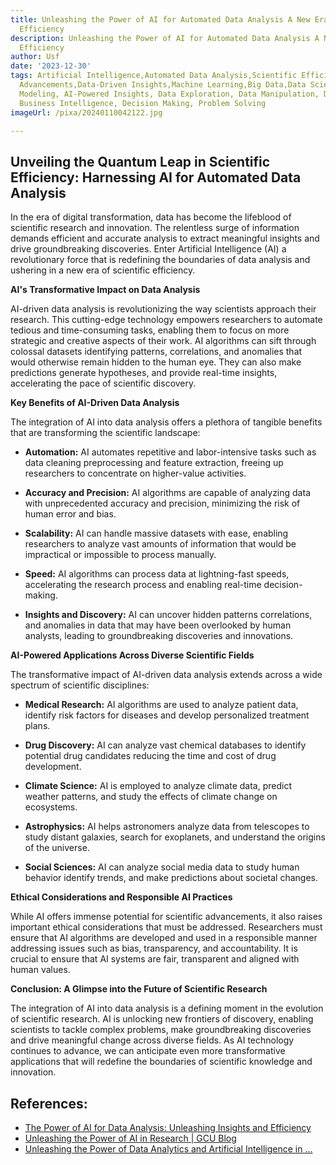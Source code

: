 ```yaml
---
title: Unleashing the Power of AI for Automated Data Analysis A New Era of Scientific
  Efficiency
description: Unleashing the Power of AI for Automated Data Analysis A New Era of Scientific
  Efficiency
author: Usf
date: '2023-12-30'
tags: Artificial Intelligence,Automated Data Analysis,Scientific Efficiency,Technological
  Advancements,Data-Driven Insights,Machine Learning,Big Data,Data Science,Automation,Analytics,Predictive
  Modeling, AI-Powered Insights, Data Exploration, Data Manipulation, Data Visualization,
  Business Intelligence, Decision Making, Problem Solving
imageUrl: /pixa/20240110042122.jpg

---
```

##  Unveiling the Quantum Leap in Scientific Efficiency: Harnessing AI for Automated Data Analysis

In the era of digital transformation, data has become the lifeblood of scientific research and innovation. The relentless  surge  of information demands efficient and accurate analysis  to extract meaningful insights and drive  groundbreaking discoveries. Enter Artificial Intelligence (AI) a revolutionary force that is redefining the boundaries of data analysis and ushering in  a new era of scientific efficiency.

**AI's Transformative Impact on Data Analysis**

AI-driven data analysis is revolutionizing the way  scientists approach their research. This cutting-edge technology  empowers  researchers to automate tedious and time-consuming tasks, enabling them to focus on more strategic and creative aspects of their work. AI algorithms  can sift through colossal datasets identifying patterns, correlations, and anomalies that would otherwise remain hidden to the human eye. They can also make predictions  generate hypotheses, and  provide real-time insights, accelerating  the pace of scientific discovery.

**Key Benefits of AI-Driven Data Analysis**

The integration of AI into data analysis offers a plethora of tangible benefits that are transforming the scientific landscape:

*  **Automation:** AI automates repetitive and  labor-intensive tasks such as data cleaning preprocessing and feature extraction, freeing up researchers to concentrate on higher-value activities.

*  **Accuracy and Precision:**  AI  algorithms are  capable of analyzing data with unprecedented accuracy and precision, minimizing the risk of human error and bias.

* **Scalability:** AI can  handle massive datasets with ease, enabling researchers to analyze vast amounts of information that would be impractical or impossible  to process manually.

* **Speed:** AI algorithms can process data at lightning-fast speeds, accelerating the research process and enabling real-time decision-making.

* **Insights and Discovery:** AI  can uncover hidden patterns correlations, and anomalies in  data that may have  been overlooked by human analysts,  leading to groundbreaking discoveries  and innovations.

**AI-Powered Applications  Across Diverse Scientific  Fields**

The transformative impact of AI-driven data analysis extends across a wide spectrum of scientific disciplines:

* **Medical Research:** AI algorithms are used to analyze patient data, identify risk factors for diseases and develop personalized treatment plans.

* **Drug Discovery:**  AI can analyze  vast chemical databases to  identify potential drug candidates reducing the time and cost of drug development.

* **Climate  Science:** AI is employed to analyze climate data,  predict weather patterns, and study the effects of climate change  on  ecosystems.

* **Astrophysics:** AI helps astronomers analyze data from telescopes to study distant galaxies,  search for exoplanets, and understand  the origins of the universe.

*  **Social Sciences:** AI can analyze social media data to study human behavior identify trends, and make predictions about societal changes.

**Ethical Considerations  and Responsible AI Practices**

While AI offers immense potential for scientific  advancements,  it also raises  important ethical considerations that must  be addressed. Researchers must ensure that AI algorithms  are  developed and used in a responsible  manner addressing issues such as bias, transparency, and accountability. It is crucial to ensure that AI systems are fair, transparent and aligned with human values.

**Conclusion: A  Glimpse into the Future  of Scientific Research**

The integration of AI into data analysis is a defining moment in the evolution of scientific research. AI is unlocking new frontiers of discovery, enabling scientists to tackle complex problems,  make groundbreaking discoveries  and drive meaningful change across diverse fields. As AI technology continues  to advance, we can  anticipate even more transformative applications that will  redefine the boundaries of scientific knowledge and innovation.

## References:
- [The Power of AI for Data Analysis: Unleashing Insights and Efficiency](https://graphite-note.com/the-power-of-ai-for-data-analysis-unleashing-insights-and-efficiency)
- [Unleashing the Power of AI in Research | GCU Blog](https://www.gcu.edu/blog/doctoral-journey/ai-in-research)
- [Unleashing the Power of Data Analytics and Artificial Intelligence in ...](https://www.linkedin.com/pulse/unleashing-power-data-analytics-artificial-finance-umair-chaudhry-hfk1f)
